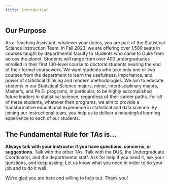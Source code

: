 ```yaml
---
title: Introduction
---
```


## Our Purpose {.unnumbered}

As a Teaching Assistant, whatever your duties, you are part of the Statistical Science Instruction Team.
In Fall 2023, we are offering over 1,500 seats in courses taught by departmental faculty to students who came to Duke from across the planet.
Students will range from over 400 undergraduates enrolled in their first 100-level course to doctoral students nearing the end of their formal coursework.
We want students who take only one or two courses from the department to learn the usefulness, importance, and power of statistical thinking and modern methodologies.
We aim to educate students in our Statistical Science majors, minor, interdisciplinary majors, Master's, and Ph.D. programs, in particular, to be highly accomplished future leaders in statistical science, regardless of their career paths.
For all of these students, whatever their programs, we aim to provide a transformative educational experience in statistical and data science.
By joining our instructional team, you help us to deliver a meaningful learning experience to each of our students.

## The Fundamental Rule for TAs is... {.unnumbered}

**Always talk with your instructor if you have questions, concerns, or suggestions**.
Talk with the other TAs.
Talk with the DUS, the Undergraduate Coordinator, and the departmental staff.
Ask for help if you need it, ask your questions, and keep asking.
Let us know what you need in order to do your job and to do it well.

We're glad you are here and willing to help out.
Thank you!

